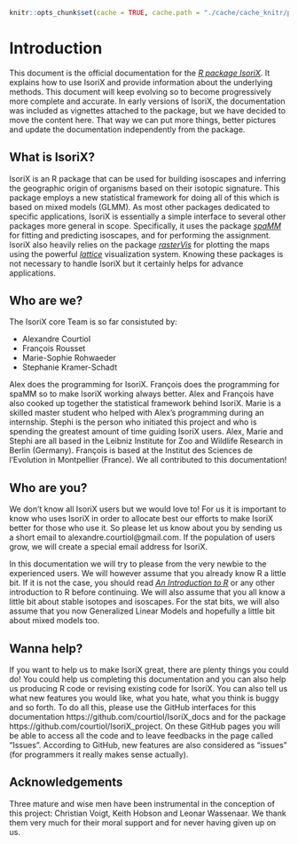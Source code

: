 ```r
knitr::opts_chunk$set(cache = TRUE, cache.path = "./cache/cache_knitr/preface/", fig.path = "./cache/fig_knitr/preface/", global.par = TRUE, fig.align = "center", error = TRUE)
```

# Introduction

This document is the official documentation for the [_R package IsoriX_](https://github.com/courtiol/IsoriX_project). It explains how to use IsoriX and provide information about the underlying methods. This document will keep evolving so to become progressively more complete and accurate. In early versions of IsoriX, the documentation was included as vignettes attached to the package, but we have decided to move the content here. That way we can put more things, better pictures and update the documentation independently from the package.

## What is IsoriX?

IsoriX is an R package that can be used for building isoscapes and inferring the geographic origin of organisms based on their isotopic signature. This package employs a new statistical framework for doing all of this which is based on mixed models (GLMM). As most other packages dedicated to specific applications, IsoriX is essentially a simple interface to several other packages more general in scope. Specifically, it uses the package [_spaMM_](http://kimura.univ-montp2.fr/~rousset/spaMM.htm) for fitting and predicting isoscapes, and for performing the assignment. IsoriX also heavily relies on the package [_rasterVis_](https://oscarperpinan.github.io/rastervis/) for plotting the maps using the powerful [_lattice_](http://lattice.r-forge.r-project.org) visualization system. Knowing these packages is not necessary to handle IsoriX but it certainly helps for advance applications.

## Who are we?

The IsoriX core Team is so far consistuted by:

  * Alexandre Courtiol
  * François Rousset
  * Marie-Sophie Rohwaeder
  * Stephanie Kramer-Schadt

Alex does the programming for IsoriX. François does the programming for spaMM so to make IsoriX working always better. Alex and François have also cooked up together the statistical framework behind IsoriX. Marie is a skilled master student who helped with Alex's programming during an internship. Stephi is the person who initiated this project and who is spending the greatest amount of time guiding IsoriX users. Alex, Marie and Stephi are all based in the Leibniz Institute for Zoo and Wildlife Research in Berlin (Germany). François is based at the Institut des Sciences de l'Evolution in Montpellier (France). We all contributed to this documentation!

## Who are you?

We don't know all IsoriX users but we would love to! For us it is important to know who uses IsoriX in order to allocate best our efforts to make IsoriX better for those who use it. So please let us know about you by sending us a short email to alexandre.courtiol@gmail.com. If the population of users grow, we will create a special email address for IsoriX.

In this documentation we will try to please from the very newbie to the experienced users. We will however assume that you already know R a little bit. If it is not the case, you should read [_An Introduction to R_](https://cran.r-project.org/doc/manuals/r-release/R-intro.html) or any other introduction to R before continuing. We will also assume that you all know a little bit about stable isotopes and isoscapes. For the stat bits, we will also assume that you now Generalized Linear Models and hopefully a little bit about mixed models too.

## Wanna help?

If you want to help us to make IsoriX great, there are plenty things you could do! You could help us completing this documentation and you can also help us producing R code or revising existing code for IsoriX. You can also tell us what new features you would like, what you hate, what you think is buggy and so forth. To do all this, please use the GitHub interfaces for this documentation https://github.com/courtiol/IsoriX_docs and for the package https://github.com/courtiol/IsoriX_project. On these GitHub pages you will be able to access all the code and to leave feedbacks in the page called "Issues". According to GitHub, new features are also considered as "issues" (for programmers it really makes sense actually).


## Acknowledgements

Three mature and wise men have been instrumental in the conception of this project: Christian Voigt, Keith Hobson and Leonar Wassenaar. We thank them very much for their moral support and for never having given up on us.
